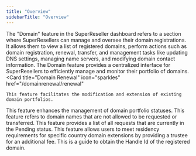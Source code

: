 ```yaml
---
title: "Overview"
sidebarTitle: "Overview"
---
```



The "Domain" feature in the SuperReseller dashboard refers to a section where SuperResellers can manage and oversee their domain registrations. It allows them to view a list of registered domains, perform actions such as domain registration, renewal, transfer, and management tasks like updating DNS settings, managing name servers, and modifying domain contact information. The Domain feature provides a centralized interface for SuperResellers to efficiently manage and monitor their portfolio of domains.
<CardGroup>
  <Card
    title="Domain Renewal"
    icon="sparkles"
    href="/domainrenewal/renewal"
  >
    This feature facilitates the modification and extension of existing domain portfolios.
  </Card>
  <Card
    title="Domain Status"
    icon="list-check"
    href="/domain/status"
  >
    This feature enhances the management of domain portfolio statuses.
  </Card>
  <Card
    title="Blocked Domains"
    icon="ban"
    href="/domain/blocked"
  >
    This feature refers to domain names that are not allowed to be requested or transferred.
  </Card>
  <Card
    title="Pending Domains"
    icon="hourglass-start"
    href="/domain/pending"
  >
    This feature provides a list of all requests that are currently in the Pending status.
  </Card>
  <Card
    title="Trustee"
    icon="handshake"
    href="/domain/trustee"
  >
    This feature allows users to meet residency requirements for specific country domain extensions by providing a trustee for an additional fee.
  </Card>
  <Card
    title="Obtain Handle Id"
    icon="id-badge"
    href="/domain/handle"
  >
    This is a guide to obtain the Handle Id of the registered domain.
  </Card>
</CardGroup>